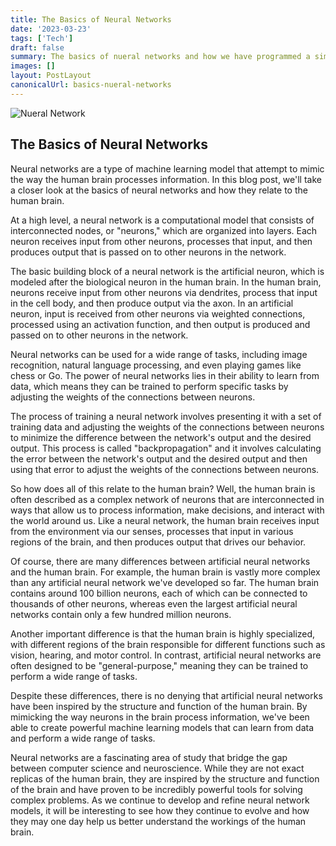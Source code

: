 ```yaml
---
title: The Basics of Neural Networks
date: '2023-03-23'
tags: ['Tech']
draft: false
summary: The basics of nueral networks and how we have programmed a simple human brain!
images: []
layout: PostLayout
canonicalUrl: basics-nueral-networks
---
```


<img className="inline" src="/static/images/Blog/nn.png" alt="Nueral Network" />

## The Basics of Neural Networks

Neural networks are a type of machine learning model that attempt to mimic the way the human brain processes information. In this blog post, we'll take a closer look at the basics of neural networks and how they relate to the human brain.

At a high level, a neural network is a computational model that consists of interconnected nodes, or "neurons," which are organized into layers. Each neuron receives input from other neurons, processes that input, and then produces output that is passed on to other neurons in the network.

The basic building block of a neural network is the artificial neuron, which is modeled after the biological neuron in the human brain. In the human brain, neurons receive input from other neurons via dendrites, process that input in the cell body, and then produce output via the axon. In an artificial neuron, input is received from other neurons via weighted connections, processed using an activation function, and then output is produced and passed on to other neurons in the network.

Neural networks can be used for a wide range of tasks, including image recognition, natural language processing, and even playing games like chess or Go. The power of neural networks lies in their ability to learn from data, which means they can be trained to perform specific tasks by adjusting the weights of the connections between neurons.

The process of training a neural network involves presenting it with a set of training data and adjusting the weights of the connections between neurons to minimize the difference between the network's output and the desired output. This process is called "backpropagation" and it involves calculating the error between the network's output and the desired output and then using that error to adjust the weights of the connections between neurons.

So how does all of this relate to the human brain? Well, the human brain is often described as a complex network of neurons that are interconnected in ways that allow us to process information, make decisions, and interact with the world around us. Like a neural network, the human brain receives input from the environment via our senses, processes that input in various regions of the brain, and then produces output that drives our behavior.

Of course, there are many differences between artificial neural networks and the human brain. For example, the human brain is vastly more complex than any artificial neural network we've developed so far. The human brain contains around 100 billion neurons, each of which can be connected to thousands of other neurons, whereas even the largest artificial neural networks contain only a few hundred million neurons.

Another important difference is that the human brain is highly specialized, with different regions of the brain responsible for different functions such as vision, hearing, and motor control. In contrast, artificial neural networks are often designed to be "general-purpose," meaning they can be trained to perform a wide range of tasks.

Despite these differences, there is no denying that artificial neural networks have been inspired by the structure and function of the human brain. By mimicking the way neurons in the brain process information, we've been able to create powerful machine learning models that can learn from data and perform a wide range of tasks.

Neural networks are a fascinating area of study that bridge the gap between computer science and neuroscience. While they are not exact replicas of the human brain, they are inspired by the structure and function of the brain and have proven to be incredibly powerful tools for solving complex problems. As we continue to develop and refine neural network models, it will be interesting to see how they continue to evolve and how they may one day help us better understand the workings of the human brain.